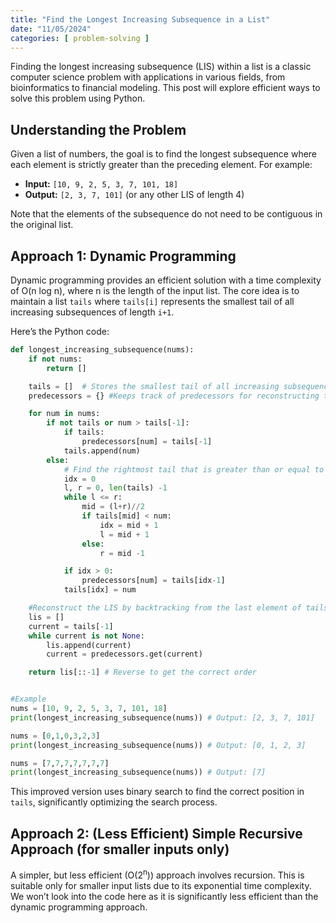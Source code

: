 ```yaml
---
title: "Find the Longest Increasing Subsequence in a List"
date: "11/05/2024"
categories: [ problem-solving ]
---
```



Finding the longest increasing subsequence (LIS) within a list is a classic computer science problem with applications in various fields, from bioinformatics to financial modeling.  This post will explore efficient ways to solve this problem using Python.


## Understanding the Problem

Given a list of numbers, the goal is to find the longest subsequence where each element is strictly greater than the preceding element.  For example:

* **Input:** `[10, 9, 2, 5, 3, 7, 101, 18]`
* **Output:** `[2, 3, 7, 101]` (or any other LIS of length 4)


Note that the elements of the subsequence do not need to be contiguous in the original list.


## Approach 1: Dynamic Programming

Dynamic programming provides an efficient solution with a time complexity of O(n log n), where n is the length of the input list. The core idea is to maintain a list `tails` where `tails[i]` represents the smallest tail of all increasing subsequences of length `i+1`.

Here's the Python code:


```python
def longest_increasing_subsequence(nums):
    if not nums:
        return []

    tails = []  # Stores the smallest tail of all increasing subsequences of a given length
    predecessors = {} #Keeps track of predecessors for reconstructing the subsequence

    for num in nums:
        if not tails or num > tails[-1]:
            if tails:
                predecessors[num] = tails[-1]
            tails.append(num)
        else:
            # Find the rightmost tail that is greater than or equal to the current number
            idx = 0
            l, r = 0, len(tails) -1
            while l <= r:
                mid = (l+r)//2
                if tails[mid] < num:
                    idx = mid + 1
                    l = mid + 1
                else:
                    r = mid -1

            if idx > 0:
                predecessors[num] = tails[idx-1]
            tails[idx] = num

    #Reconstruct the LIS by backtracking from the last element of tails
    lis = []
    current = tails[-1]
    while current is not None:
        lis.append(current)
        current = predecessors.get(current)

    return lis[::-1] # Reverse to get the correct order


#Example
nums = [10, 9, 2, 5, 3, 7, 101, 18]
print(longest_increasing_subsequence(nums)) # Output: [2, 3, 7, 101]

nums = [0,1,0,3,2,3]
print(longest_increasing_subsequence(nums)) # Output: [0, 1, 2, 3]

nums = [7,7,7,7,7,7,7]
print(longest_increasing_subsequence(nums)) # Output: [7]
```

This improved version uses binary search to find the correct position in `tails`, significantly optimizing the search process.


## Approach 2:  (Less Efficient) Simple Recursive Approach (for smaller inputs only)

A simpler, but less efficient (O(2<sup>n</sup>)) approach involves recursion.  This is suitable only for smaller input lists due to its exponential time complexity.  We won't look into the code here as it is significantly less efficient than the dynamic programming approach.

